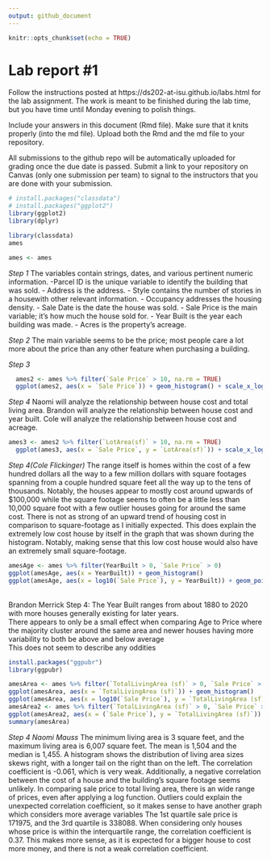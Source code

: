 ```yaml
---
output: github_document
---
```


<!-- README.md is generated from README.Rmd. Please edit the README.Rmd file -->


```r
knitr::opts_chunk$set(echo = TRUE)
```

# Lab report #1

Follow the instructions posted at https://ds202-at-isu.github.io/labs.html for the lab assignment. The work is meant to be finished during the lab time, but you have time until Monday evening to polish things.

Include your answers in this document (Rmd file). Make sure that it knits properly (into the md file). Upload both the Rmd and the md file to your repository.  

All submissions to the github repo will be automatically uploaded for grading once the due date is passed.
Submit a link to your repository on Canvas (only one submission per team) to signal to the instructors that you are done with your submission.

```r
# install.packages("classdata")
# install.packages("ggplot2")
library(ggplot2)
library(dplyr)

library(classdata)
ames

ames <- ames
```
*Step 1*
The variables contain strings, dates, and various pertinent numeric information. 
-Parcel ID is the unique variable to identify the building that was sold.
- Address is the address.
- Style contains the number of stories in a housewith other relevant information.
- Occupancy addresses the housing density.
- Sale Date is the date the house was sold.
- Sale Price is the main variable; it's how much the house sold for.
- Year Built is the year each building was made.
- Acres is the property's acreage.


*Step 2*
The main variable seems to be the price; most people care a lot more about the price than any other feature when purchasing a building.

*Step 3*


```r
  ames2 <- ames %>% filter(`Sale Price` > 10, na.rm = TRUE)
  ggplot(ames2, aes(x = `Sale Price`)) + geom_histogram() + scale_x_log10()
```


*Step 4*
Naomi will analyze the relationship between house cost and total living area.
Brandon will analyze the relationship between house cost and year built.
Cole will analyze the relationship between house cost and acreage.



```r
ames3 <- ames2 %>% filter(`LotArea(sf)` > 10, na.rm = TRUE)
  ggplot(ames3, aes(x = `Sale Price`, y = `LotArea(sf)`)) + scale_x_log10() + geom_point(shape = 8) + scale_y_log10()
```
*Step 4(Cole Flickinger)*
The range itself is homes within the cost of a few hundred dollars all the way to a few million dollars with square footages spanning from a couple hundred square feet all the way up to the tens of thousands. Notably, the houses appear to mostly cost around upwards of $100,000 while the square footage seems to often be a little less than 10,000 square foot with a few outlier houses going for around the same cost. There is not as strong of an upward trend of housing cost in comparison to square-footage as I initially expected. This does explain the extremely low cost house by itself in the graph that was shown during the histogram. Notably, making sense that this low cost house would also have an extremely small square-footage.

```r
amesAge <- ames %>% filter(YearBuilt > 0, `Sale Price` > 0)
ggplot(amesAge, aes(x = YearBuilt)) + geom_histogram()
ggplot(amesAge, aes(x = log10(`Sale Price`), y = YearBuilt)) + geom_point()
```
\
Brandon Merrick Step 4:
The Year Built ranges from about 1880 to 2020 with more houses generally existing for later years.\
There appears to only be a small effect when comparing Age to Price where the majority cluster around the same area and newer houses having more variability to both be above and below average\
This does not seem to describe any oddities\



```r
install.packages("ggpubr")
library(ggpubr)

amesArea <- ames %>% filter(`TotalLivingArea (sf)` > 0, `Sale Price` > 0)
ggplot(amesArea, aes(x = `TotalLivingArea (sf)`)) + geom_histogram()
ggplot(amesArea, aes(x = log10(`Sale Price`), y = `TotalLivingArea (sf)`)) + geom_point() + stat_cor()
amesArea2 <- ames %>% filter(`TotalLivingArea (sf)` > 0, `Sale Price` > 171975, `Sale Price` < 338088)
ggplot(amesArea2, aes(x = (`Sale Price`), y = `TotalLivingArea (sf)`)) + geom_point() + stat_cor()
summary(amesArea)

```
*Step 4 Naomi Mauss*
The minimum living area is 3 square feet, and the maximum living area is 6,007 square feet. The mean is 1,504 and the median is 1,455. A histogram shows the distribution of living area sizes skews right, with a longer tail on the right than on the left. The correlation coefficient is -0.061, which is very weak. Additionally, a negative correlation between the cost of a house and the building's square footage seems unlikely. In comparing sale price to total living area, there is an wide range of prices, even after applying a log function. Outliers could explain the unexpected correlation coefficient, so it makes sense to have another graph which considers more average variables The 1st quartile sale price is 171975, and the 3rd quartile is 338088. When considering only houses whose price is within the interquartile range, the correlation coefficient is 0.37. This makes more sense, as it is expected for a bigger house to cost more money, and there is not a weak correlation coefficient.
